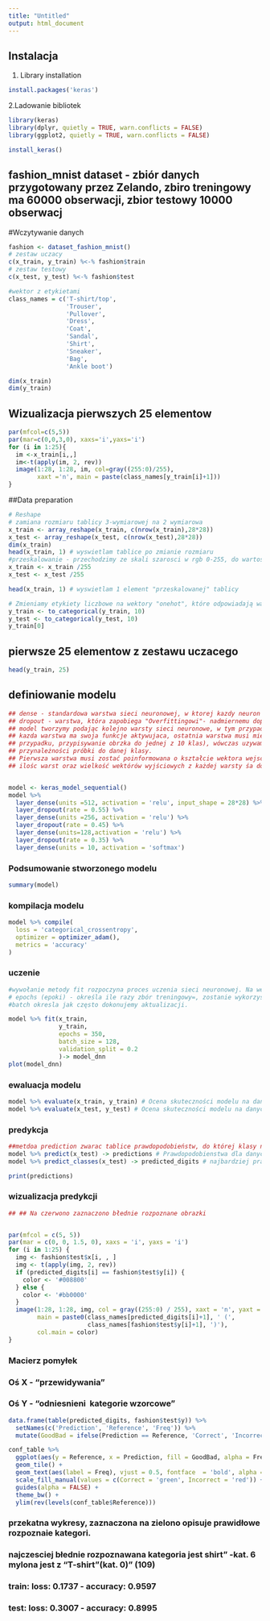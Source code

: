 ```yaml
---
title: "Untitled"
output: html_document
---
```



## Instalacja
1. Library installation
```r

install.packages('keras')
```

2.Ladowanie bibliotek
```r
library(keras)
library(dplyr, quietly = TRUE, warn.conflicts = FALSE)
library(ggplot2, quietly = TRUE, warn.conflicts = FALSE)
```

```r
install_keras()
```

## fashion_mnist dataset - zbiór danych przygotowany przez Zelando, zbiro treningowy ma 60000 obserwacji, zbior testowy 10000 obserwacj

#Wczytywanie danych

```r
fashion <- dataset_fashion_mnist()
# zestaw uczacy
c(x_train, y_train) %<-% fashion$train
# zestaw testowy
c(x_test, y_test) %<-% fashion$test

#wektor z etykietami 
class_names = c('T-shirt/top',
                'Trouser',
                'Pullover',
                'Dress',
                'Coat', 
                'Sandal',
                'Shirt',
                'Sneaker',
                'Bag',
                'Ankle boot')

dim(x_train)
dim(y_train)

```

## Wizualizacja pierwszych 25 elementow

```r
par(mfcol=c(5,5))
par(mar=c(0,0,3,0), xaxs='i',yaxs='i')
for (i in 1:25){
  im <-x_train[i,,]
  im<-t(apply(im, 2, rev))
  image(1:28, 1:28, im, col=gray((255:0)/255),
        xaxt ='n', main = paste(class_names[y_train[i]+1]))
}
```

##Data preparation

```r
# Reshape
# zamiana rozmiaru tablicy 3-wymiarowej na 2 wymiarowa
x_train <- array_reshape(x_train, c(nrow(x_train),28*28))
x_test <- array_reshape(x_test, c(nrow(x_test),28*28))
dim(x_train)
head(x_train, 1) # wyswietlam tablice po zmianie rozmiaru
#przeskalowanie - przechodzimy ze skali szarosci w rgb 0-255, do wartosci z zakresu 0-1. Normalizacja min-max
x_train <- x_train /255
x_test <- x_test /255

head(x_train, 1) # wyswietlam 1 element "przeskalowanej" tablicy
```


```r
# Zmieniamy etykiety liczbowe na wektory "onehot", które odpowiadają warstwie wyjsciowej naszego modelu. Dane wyjsciowe z sieci będą miały 10 wezłów, co odpowiada zdefiniowantm zdefiniowanym kategoriom produkótw (\obrazów).Funkcja to_categorical ustawia 1 dla najbardziej prawdopodobnej kategori, zas 0 da pozostalych. Czyli etykiety (10 elementów), zamieniamy na wektor 10 elementowy, w których każda współrzedna odpowiada danej klasie, i tak np dla klasy 5 ('Coat') mamy array array[[0.,0.,0.,0.,1.,0.,0.,0.,0.,0.]]
y_train <- to_categorical(y_train, 10)
y_test <- to_categorical(y_test, 10)
y_train[0]
```

## pierwsze 25 elementow z zestawu uczacego
```r
head(y_train, 25)
```

## definiowanie modelu

```r
## dense - standardowa warstwa sieci neuronowej, w ktorej kazdy neuron jest połaczony z każdym neuronem nastepnej warstwy.
## dropout - warstwa, która zapobiega "Overfittingowi"- nadmiernemu dopasowaniu sieci neuronowej do danych traningowych. Gdy pojawia sie overfitting, ## to mamy bardzo dobre wyniki w zbiorach  treningowych, zas w zbiorze testowym te wyniki są znacznie gorsze. Dropoutw każdym cyklu uczenia ignoruje ## ## losowo wybrane neurony.
## model tworzymy podając kolejno warsty sieci neuronowe, w tym przypadku ograniczam sie do 4 warst typu Dense, które sa rozdzielone warstwami Dropout.
## kazda warstwa ma swoja funkcje aktywujaca, ostatnia warstwa musi miec funkcje aktywująca odpowiednią do typu zadania. Gdy do czynienia mamy z ## ## ## regresja liniowa, to ostatnia warstwa powinna miec funkcje aktywujaca liniowa -"linear". Kesli mamy do czynienia z klasyfikacja binarną (kategori A ## lub B) to funkcją aktywujacą powinna byc funkcja "sigmod". Natomiast gdy mamy do czynienia z klasyfikacją wielowarstwową (tak jak w naszym 
## przypadku, przypisywanie obrzka do jednej z 10 klas), wówczas uzywamy funkcji "softmax". Funkcja "softmax" zwróci nam liste prawdopodobieństw 
## przynależności próbki do danej klasy.  
## Pierwsza warstwa musi zostać poinformowana o kształcie wektora wejsciowego: input_shape = 28*28, jest to wymóg biblioteki Keras.
## ilośc warst oraz wielkość wektórów wyjściowych z każdej warsty śa dowolne, ale dla ostatnij warstwy musimy przyjąć: dla regresji - 1 , dla klasyfikacji binarnej 2, zas dla wielkoklasowej n. a w naszym przypadku to jest unit =10 (10 klas do których będziemy przypisywać obserwacje)


model <- keras_model_sequential()
model %>%
  layer_dense(units =512, activation = 'relu', input_shape = 28*28) %>%
  layer_dropout(rate = 0.55) %>%
  layer_dense(units =256, activation = 'relu') %>%
  layer_dropout(rate = 0.45) %>%
  layer_dense(units=128,activation = 'relu') %>%
  layer_dropout(rate = 0.35) %>%
  layer_dense(units = 10, activation = 'softmax')
```


### Podsumowanie stworzonego modelu
```r
summary(model)
```


### kompilacja modelu

```r
model %>% compile(
  loss = 'categorical_crossentropy',
  optimizer = optimizer_adam(),
  metrics = 'accuracy'
)
```

### uczenie

```r
#wywołanie metody fit rozpoczyna proces uczenia sieci neuronowej. Na wejściu podany zostaje przygotowany zbiór treningowy: x_train. Poniewaz, mamy do # #czynienia z uczeniem nadzowrowanym to podajemy również parametr y_train. 
# epochs (epoki) - określa ile razy zbór treningowy=, zostanie wykorzystany w procesie uczenia.
#batch okresla jak często dokonujemy aktualizacji.

model %>% fit(x_train,
              y_train,
              epochs = 350,
              batch_size = 128,
              validation_split = 0.2
              )-> model_dnn
plot(model_dnn)
```

### ewaluacja modelu

```r
model %>% evaluate(x_train, y_train) # Ocena skuteczności modelu na danych treningowych
model %>% evaluate(x_test, y_test) # Ocena skuteczności modelu na danych testowych
```

### predykcja


```r
##metdoa prediction zwarac tablice prawdopodobieństw, do której klasy należu dana obserwacja.
model %>% predict(x_test) -> predictions # Prawdopodobienstwa dla danych testowych
model %>% predict_classes(x_test) -> predicted_digits # najbardziej prawdopodobna klasa

print(predictions)
```


### wizualizacja predykcji
```r

## ## Na czerwono zaznaczono błednie rozpoznane obrazki


par(mfcol = c(5, 5))
par(mar = c(0, 0, 1.5, 0), xaxs = 'i', yaxs = 'i')
for (i in 1:25) { 
  img <- fashion$test$x[i, , ]
  img <- t(apply(img, 2, rev))
  if (predicted_digits[i] == fashion$test$y[i]) {
    color <- '#008800' 
  } else {
    color <- '#bb0000'
  }
  image(1:28, 1:28, img, col = gray((255:0) / 255), xaxt = 'n', yaxt = 'n',
        main = paste0(class_names[predicted_digits[i]+1], ' (',
                      class_names[fashion$test$y[i]+1], ')'),
        col.main = color)
}
```

### Macierz pomyłek
### Oś X - "przewidywania\prediction"
### Oś Y - "odniesnieni \ kategorie wzorcowe"
```r
data.frame(table(predicted_digits, fashion$test$y)) %>% 
  setNames(c('Prediction', 'Reference', 'Freq')) %>% 
  mutate(GoodBad = ifelse(Prediction == Reference, 'Correct', 'Incorrect')) -> conf_table

conf_table %>% 
  ggplot(aes(y = Reference, x = Prediction, fill = GoodBad, alpha = Freq)) + 
  geom_tile() +
  geom_text(aes(label = Freq), vjust = 0.5, fontface  = 'bold', alpha = 1) + 
  scale_fill_manual(values = c(Correct = 'green', Incorrect = 'red')) +
  guides(alpha = FALSE) + 
  theme_bw() + 
  ylim(rev(levels(conf_table$Reference)))
```
### przekatna wykresy, zaznaczona na zielono opisuje prawidłowe rozpoznaie kategori.
### najczesciej błednie rozpoznawana kategoria jest shirt" -kat. 6  mylona jest z "T-shirt\top"(kat. 0)" (109)


### train: loss: 0.1737 - accuracy: 0.9597
### test: loss: 0.3007 - accuracy: 0.8995


